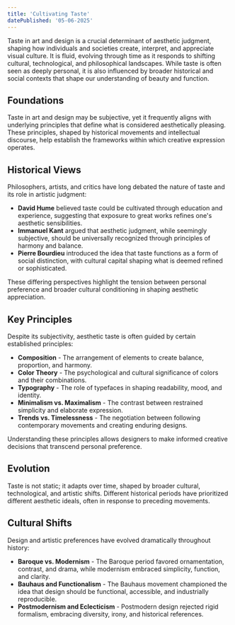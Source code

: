 ```yaml
---
title: 'Cultivating Taste'
datePublished: '05-06-2025'
---
```


Taste in art and design is a crucial determinant of aesthetic judgment, shaping how individuals
and societies create, interpret, and appreciate visual culture. It is fluid, evolving through time as it
responds to shifting cultural, technological, and philosophical landscapes. While taste is often
seen as deeply personal, it is also influenced by broader historical and social contexts that shape
our understanding of beauty and function.

## Foundations

Taste in art and design may be subjective, yet it frequently aligns with underlying principles that
define what is considered aesthetically pleasing. These principles, shaped by historical
movements and intellectual discourse, help establish the frameworks within which creative
expression operates.

## Historical Views

Philosophers, artists, and critics have long debated the nature of taste and its role in
artistic judgment:

- **David Hume** believed taste could be cultivated through education and experience, suggesting
that exposure to great works refines one's aesthetic sensibilities.
- **Immanuel Kant** argued that aesthetic judgment, while seemingly subjective, should be
universally recognized through principles of harmony and balance.
- **Pierre Bourdieu** introduced the idea that taste functions as a form of social distinction, with
cultural capital shaping what is deemed refined or sophisticated.

These differing perspectives highlight the tension between personal preference and broader
cultural conditioning in shaping aesthetic appreciation.

## Key Principles

Despite its subjectivity, aesthetic taste is often guided by certain established principles:

- **Composition** - The arrangement of elements to create balance, proportion, and harmony.
- **Color Theory** - The psychological and cultural significance of colors and their combinations.
- **Typography** - The role of typefaces in shaping readability, mood, and identity.
- **Minimalism vs. Maximalism** - The contrast between restrained simplicity and elaborate
expression.
- **Trends vs. Timelessness** - The negotiation between following contemporary movements and
creating enduring designs.

Understanding these principles allows designers to make informed creative decisions that
transcend personal preference.

## Evolution

Taste is not static; it adapts over time, shaped by broader cultural, technological, and artistic
shifts. Different historical periods have prioritized different aesthetic ideals, often in response to
preceding movements.

## Cultural Shifts

Design and artistic preferences have evolved dramatically throughout history:

- **Baroque vs. Modernism** - The Baroque period favored ornamentation, contrast, and drama, while modernism embraced simplicity, function, and clarity.
- **Bauhaus and Functionalism** - The Bauhaus movement championed the idea that design should be functional, accessible, and industrially reproducible.
- **Postmodernism and Eclecticism** - Postmodern design rejected rigid formalism, embracing diversity, irony, and historical references.